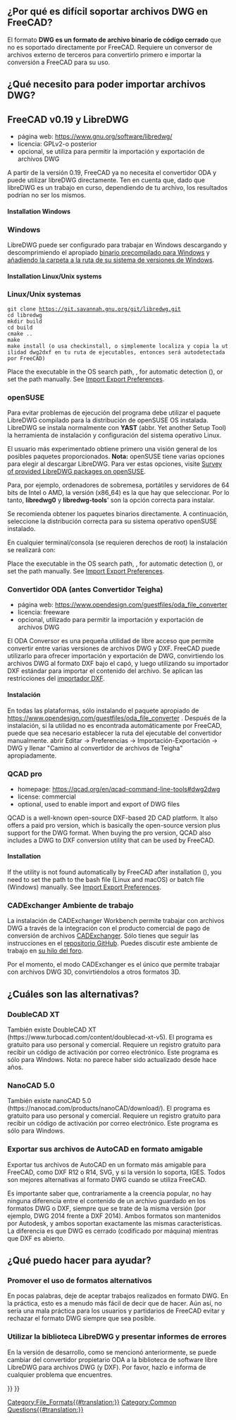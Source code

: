 <languages/>
{{TOCright}}

{{Fake heading|sub=4|< Back to [[FreeCAD Howto Import Export]]}}  

<span id="Why_is_it_hard_to_support_DWG_Files_in_FreeCAD?"></span>
==¿Por qué es difícil soportar archivos DWG en FreeCAD?==

<div class="mw-translate-fuzzy">
El formato '''DWG es un formato de archivo binario de código cerrado''' que no es soportado directamente por FreeCAD. Requiere un conversor de archivos externo de terceros para convertirlo primero e importar la conversión a FreeCAD para su uso.
</div>

<span id="What_do_I_need_to_be_able_to_import_DWG_files?"></span>
<div class="mw-translate-fuzzy">
==¿Qué necesito para poder importar archivos DWG?==
</div>

<span id="LibreDWG"></span>
<div class="mw-translate-fuzzy">
==FreeCAD v0.19 y LibreDWG==
</div>

<div class="mw-translate-fuzzy">
* página web: https://www.gnu.org/software/libredwg/
* licencia: GPLv2-o posterior
* opcional, se utiliza para permitir la importación y exportación de archivos DWG
</div>

<div class="mw-translate-fuzzy">
A partir de la versión 0.19, FreeCAD ya no necesita el convertidor ODA y puede utilizar libreDWG directamente. Ten en cuenta que, dado que libreDWG es un trabajo en curso, dependiendo de tu archivo, los resultados podrían no ser los mismos.
</div>

==== Installation Windows ====

<div class="mw-translate-fuzzy">
=== Windows ===
LibreDWG puede ser configurado para trabajar en Windows descargando y descomprimiendo el apropiado [https://github.com/LibreDWG/libredwg/releases binario precompilado para Windows] y [https://duckduckgo.com/?t=ffab&q=how+para+añadir+una+carpeta+a+su+ruta+de+sistema+de+Windows añadiendo la carpeta a la ruta de su sistema de versiones de Windows].
</div>

==== Installation Linux/Unix systems ====

<div class="mw-translate-fuzzy">
=== Linux/Unix systemas ===
 git clone https://git.savannah.gnu.org/git/libredwg.git
 cd libredwg
 mkdir build
 cd build
 cmake ..
 make
 make install (o usa checkinstall, o simplemente localiza y copia la utilidad dwg2dxf en tu ruta de ejecutables, entonces será autodetectada por FreeCAD)
</div>

Place the executable in the OS search path, {{Incode|os.getenv("PATH")}}, for automatic detection ({{Version|0.21}}), or set the path manually. See [[Import_Export_Preferences#DWG|Import Export Preferences]].

<span id="Installation_openSUSE"></span>
<div class="mw-translate-fuzzy">
=== openSUSE ===
</div>

<div class="mw-translate-fuzzy">
Para evitar problemas de ejecución del programa debe utilizar el paquete LibreDWG compilado para la distribución de openSUSE OS instalada. 
LibreDWG se instala normalmente con '''YAST''' (abbr. Yet another Setup Tool) la herramienta de instalación y configuración del sistema operativo Linux.
</div> 

El usuario más experimentado obtiene primero una visión general de los posibles paquetes proporcionados.
'''Nota:''' openSUSE tiene varias opciones para elegir al descargar LibreDWG. 
Para ver estas opciones, visite [https://software.opensuse.org/search?utf8=%E2%9C%93&baseproject=ALL&q=libredwg Survey of provided LibreDWG packages on openSUSE]. 

<div class="mw-translate-fuzzy">
Para, por ejemplo, ordenadores de sobremesa, portátiles y servidores de 64 bits de Intel o AMD, la versión (x86_64) es la que hay que seleccionar. Por lo tanto, '''libredwg0''' y '''libredwg-tools'''' son la opción correcta para instalar.
</div> 

Se recomienda obtener los paquetes binarios directamente. A continuación, seleccione la distribución correcta para su sistema operativo openSUSE instalado.

En cualquier terminal/consola (se requieren derechos de root) la instalación se realizará con:

{{Code|code=
zypper install libredwg0 libredwg-tools
}}

Place the executable in the OS search path, {{Incode|os.getenv("PATH")}}, for automatic detection ({{Version|0.21}}), or set the path manually. See [[Import_Export_Preferences#DWG|Import Export Preferences]].

<span id="ODA_File_Converter"></span>
<div class="mw-translate-fuzzy">
===Convertidor ODA (antes Convertidor Teigha)===
</div>

* página web: https://www.opendesign.com/guestfiles/oda_file_converter
* licencia: freeware
* opcional, utilizado para permitir la importación y exportación de archivos DWG

<div class="mw-translate-fuzzy">
El ODA Conversor es una pequeña utilidad de libre acceso que permite convertir entre varias versiones de archivos DWG y DXF. FreeCAD puede utilizarlo para ofrecer importación y exportación de DWG, convirtiendo los archivos DWG al formato DXF bajo el capó, y luego utilizando su importador DXF estándar para importar el contenido del archivo. Se aplican las restricciones del [[Draft_DXF/es|importador DXF]].
</div>

<span id="Installation"></span>
====Instalación====

<div class="mw-translate-fuzzy">
En todas las plataformas, sólo instalando el paquete apropiado de https://www.opendesign.com/guestfiles/oda_file_converter . Después de la instalación, si la utilidad no es encontrada automáticamente por FreeCAD, puede que sea necesario establecer la ruta del ejecutable del convertidor manualmente. abrir Editar → Preferencias → Importación-Exportación → DWG y llenar "Camino al convertidor de archivos de Teigha" apropiadamente.
</div>

=== QCAD pro ===

{{Version|0.20}}

* homepage: https://qcad.org/en/qcad-command-line-tools#dwg2dwg
* license: commercial
* optional, used to enable import and export of DWG files

QCAD is a well-known open-source DXF-based 2D CAD platform. It also offers a paid pro version, which is basically the open-source version plus support for the DWG format. When buying the pro version, QCAD also includes a DWG to DXF conversion utility that can be used by FreeCAD.

====Installation====

If the utility is not found automatically by FreeCAD after installation ({{Version|0.21}}), you need to set the path to the bash file (Linux and macOS) or batch file (Windows) manually. See [[Import_Export_Preferences#DWG|Import Export Preferences]].

<span id="CADExchanger_Workbench"></span>
=== CADExchanger Ambiente de trabajo ===

La instalación de CADExchanger Workbench permite trabajar con archivos DWG a través de la integración con el producto comercial de pago de conversión de archivos [https://cadexchanger.com/ CADExchanger]. Sólo tienes que seguir las instrucciones en el [https://github.com/yorikvanhavre/CADExchanger repositorio GitHub]. Puedes discutir este ambiente de trabajo en [https://forum.freecad.org/viewtopic.php?f=9&t=22227&p=462421 su hilo del foro].

Por el momento, el modo CADExchanger es el único que permite trabajar con archivos DWG 3D, convirtiéndolos a otros formatos 3D.

<span id="What_are_the_alternatives?"></span>
<div class="mw-translate-fuzzy">
==¿Cuáles son las alternativas?==
</div>

===DoubleCAD XT===

También existe DoubleCAD XT (https://www.turbocad.com/content/doublecad-xt-v5). El programa es gratuito para uso personal y comercial. Requiere un registro gratuito para recibir un código de activación por correo electrónico. Este programa es sólo para Windows. Nota: no parece haber sido actualizado desde hace años.

===NanoCAD 5.0===

También existe nanoCAD 5.0 (https://nanocad.com/products/nanoCAD/download/). El programa es gratuito para uso personal y comercial. Requiere un registro gratuito para recibir un código de activación por correo electrónico. Este programa es sólo para Windows.

<span id="Export_your_AutoCAD_files_in_friendly_format"></span>
<div class="mw-translate-fuzzy">
===Exportar sus archivos de AutoCAD en formato amigable===
</div>

Exportar tus archivos de AutoCAD en un formato más amigable para FreeCAD, como DXF R12 o R14, SVG, y si la versión lo soporta, IGES. Todos son mejores alternativas al formato DWG cuando se utiliza FreeCAD. 

<div class="mw-translate-fuzzy">
Es importante saber que, contrariamente a la creencia popular, no hay ninguna diferencia entre el contenido de un archivo guardado en los formatos DWG o DXF, siempre que se trate de la misma versión (por ejemplo, DWG 2014 frente a DXF 2014). Ambos formatos son mantenidos por Autodesk, y ambos soportan exactamente las mismas características. La diferencia es que DWG es cerrado (codificado por máquina) mientras que DXF es abierto.
</div>

<span id="What_can_I_do_to_help?"></span>
<div class="mw-translate-fuzzy">
==¿Qué puedo hacer para ayudar? ==
</div>

<span id="Promote_the_use_of_alternative_formats"></span>
===Promover el uso de formatos alternativos===

En pocas palabras, deje de aceptar trabajos realizados en formato DWG. En la práctica, esto es a menudo más fácil de decir que de hacer. Aún así, no sería una mala práctica para los usuarios y partidarios de FreeCAD evitar y rechazar el formato DWG siempre que sea posible.

<span id="Use_the_LibreDWG_library_and_file_bug_reports"></span>
===Utilizar la biblioteca LibreDWG y presentar informes de errores===

En la versión de desarrollo, como se mencionó anteriormente, se puede cambiar del convertidor propietario ODA a la biblioteca de software libre LibreDWG para archivos DWG (y DXF). Por favor, hazlo e informa de cualquier problema que encuentres.


{{Draft Tools navi{{#translation:}}}}
{{Userdocnavi{{#translation:}}}}
[[Category:File_Formats{{#translation:}}]]
[[Category:Common Questions{{#translation:}}]]